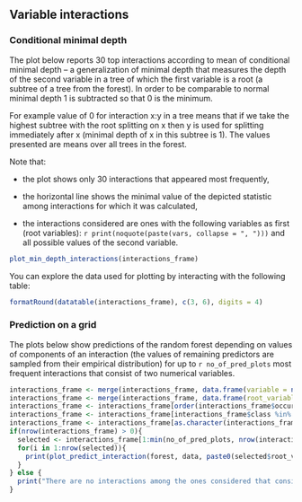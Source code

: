 ## Variable interactions

### Conditional minimal depth

The plot below reports 30 top interactions according to mean of conditional minimal depth -- a generalization of minimal depth that measures the depth of the second variable in a tree of which the first variable is a root (a subtree of a tree from the forest). In order to be comparable to normal minimal depth 1 is subtracted so that 0 is the minimum.

For example value of 0 for interaction x:y in a tree means that if we take the highest subtree with the root splitting on x then y is used for splitting immediately after x (minimal depth of x in this subtree is 1). The values presented are means over all trees in the forest.

Note that:

- the plot shows only 30 interactions that appeared most frequently,

- the horizontal line shows the minimal value of the depicted statistic among interactions for which it was calculated,

- the interactions considered are ones with the following variables as first (root variables): `r print(noquote(paste(vars, collapse = ", ")))` and all possible values of the second variable.

```r
plot_min_depth_interactions(interactions_frame)
```

You can explore the data used for plotting by interacting with the following table:

```r
formatRound(datatable(interactions_frame), c(3, 6), digits = 4)
```

### Prediction on a grid

The plots below show predictions of the random forest depending on values of components of an interaction (the values of remaining predictors are sampled from their empirical distribution) for up to `r no_of_pred_plots` most frequent interactions that consist of two numerical variables.

```r
interactions_frame <- merge(interactions_frame, data.frame(variable = names(data), class = sapply(data, class)), all.x = TRUE)
interactions_frame <- merge(interactions_frame, data.frame(root_variable = names(data), root_class = sapply(data, class)), all.x = TRUE)
interactions_frame <- interactions_frame[order(interactions_frame$occurrences, decreasing = TRUE), ]
interactions_frame <- interactions_frame[interactions_frame$class %in% c("numeric", "integer") & interactions_frame$root_class %in% c("numeric", "integer"), ]
interactions_frame <- interactions_frame[as.character(interactions_frame$variable) != as.character(interactions_frame$root_variable), ]
if(nrow(interactions_frame) > 0){
  selected <- interactions_frame[1:min(no_of_pred_plots, nrow(interactions_frame)), c("root_variable", "variable")]
  for(i in 1:nrow(selected)){
    print(plot_predict_interaction(forest, data, paste0(selected$root_variable[i]), paste0(selected$variable[i]), grid = pred_grid))
  }
} else {
  print("There are no interactions among the ones considered that consists of two numerical variables so we cannot plot prediction of the forest on the grid.")
}
```

